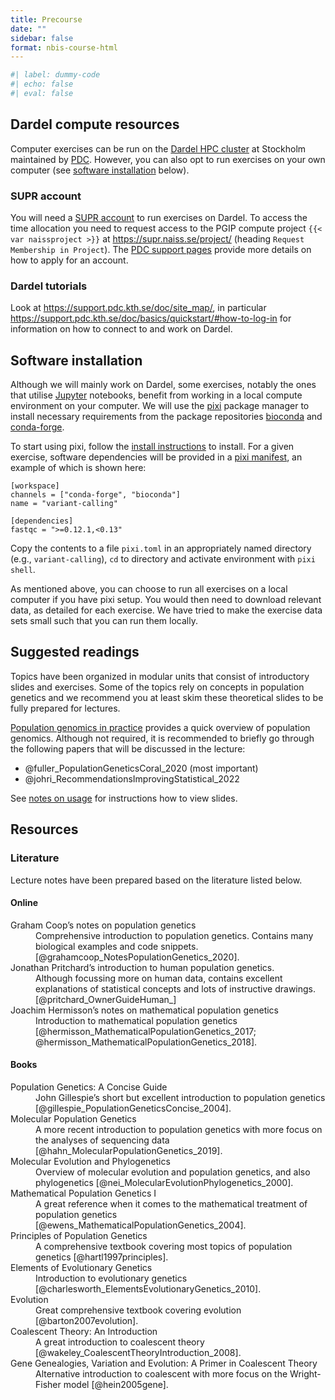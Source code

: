 ```yaml
---
title: Precourse
date: ""
sidebar: false
format: nbis-course-html
---
```


```r
#| label: dummy-code
#| echo: false
#| eval: false
```

## Dardel compute resources

<!-- markdownlint-disable MD013 -->

Computer exercises can be run on the [Dardel HPC
cluster](https://www.pdc.kth.se/hpc-services/computing-systems/dardel-hpc-system/dardel-1.1043529)
at Stockholm maintained by [PDC](https://www.pdc.kth.se/). However,
you can also opt to run exercises on your own computer (see [software
installation](#sec-software-installation) below).

<!-- markdownlint-enable MD013 -->

### SUPR account

<!-- markdownlint-disable MD013 -->

You will need a [SUPR account](https://supr.naiss.se/person/register/)
to run exercises on Dardel. To access the time allocation you need to
request access to the PGIP compute project `{{< var naissproject >}}`
at <https://supr.naiss.se/project/> (heading `Request Membership in
Project`). The [PDC support
pages](https://support.pdc.kth.se/doc/getting_access/get_access#apply-via-pdc-webpage)
provide more details on how to apply for an account.

<!-- markdownlint-enable MD013 -->

### Dardel tutorials

Look at <https://support.pdc.kth.se/doc/site_map/>, in particular
<https://support.pdc.kth.se/doc/basics/quickstart/#how-to-log-in> for
information on how to connect to and work on Dardel.

## Software installation{#sec-software-installation}

Although we will mainly work on Dardel, some exercises, notably the
ones that utilise [Jupyter](https://jupyter.org/) notebooks, benefit
from working in a local compute environment on your computer. We will
use the [pixi](https://pixi.sh/latest/) package manager to install
necessary requirements from the package repositories
[bioconda](https://bioconda.github.io/) and
[conda-forge](https://conda-forge.org/).

To start using pixi, follow the [install
instructions](https://pixi.sh/latest/installation/) to install. For a
given exercise, software dependencies will be provided in a [pixi
manifest](https://pixi.sh/latest/reference/pixi_manifest/#manifest-discovery),
an example of which is shown here:

```{lang="text" }
[workspace]
channels = ["conda-forge", "bioconda"]
name = "variant-calling"

[dependencies]
fastqc = ">=0.12.1,<0.13"
```

Copy the contents to a file `pixi.toml` in an appropriately named
directory (e.g., `variant-calling`), `cd` to directory and activate
environment with `pixi shell`.

As mentioned above, you can choose to run all exercises on a local
computer if you have pixi setup. You would then need to download
relevant data, as detailed for each exercise. We have tried to make
the exercise data sets small such that you can run them locally.

## Suggested readings

Topics have been organized in modular units that consist of
introductory slides and exercises. Some of the topics rely on concepts
in population genetics and we recommend you at least skim these
theoretical slides to be fully prepared for lectures.

[Population genomics in practice]({{< var pgip_material
>}}/slides/pgip) provides a quick overview of population genomics.
Although not required, it is recommended to briefly go through the
following papers that will be discussed in the lecture:

- @fuller_PopulationGeneticsCoral_2020 (most important)
- @johri_RecommendationsImprovingStatistical_2022

See [notes on usage]({{< var pgip_material
>}}/slides/index.html#a-note-on-usage) for instructions how to view
slides.

## Resources

### Literature

Lecture notes have been prepared based on the literature listed below.

#### Online

Graham Coop's notes on population genetics
: Comprehensive introduction to population genetics. Contains many
biological examples and code snippets.
[@grahamcoop_NotesPopulationGenetics_2020].

Jonathan Pritchard's introduction to human population genetics.
: Although focussing more on human data, contains excellent
  explanations of statistical concepts and lots of instructive
  drawings. [@pritchard_OwnerGuideHuman_]

Joachim Hermisson's notes on mathematical population genetics
: Introduction to mathematical population genetics [@hermisson_MathematicalPopulationGenetics_2017;
@hermisson_MathematicalPopulationGenetics_2018].

#### Books

Population Genetics: A Concise Guide
: John Gillespie's short but excellent introduction to population
  genetics [@gillespie_PopulationGeneticsConcise_2004].

Molecular Population Genetics
: A more recent introduction to population genetics with more focus on
  the analyses of sequencing data  [@hahn_MolecularPopulationGenetics_2019].

Molecular Evolution and Phylogenetics
: Overview of molecular evolution and population genetics, and also
  phylogenetics [@nei_MolecularEvolutionPhylogenetics_2000].

Mathematical Population Genetics I
: A great reference when it comes to the mathematical treatment of
  population genetics [@ewens_MathematicalPopulationGenetics_2004].

Principles of Population Genetics
: A comprehensive textbook covering most topics of population
  genetics [@hartl1997principles].

Elements of Evolutionary Genetics
: Introduction to evolutionary genetics [@charlesworth_ElementsEvolutionaryGenetics_2010].

Evolution
: Great comprehensive textbook covering evolution [@barton2007evolution].

Coalescent Theory: An Introduction
: A great introduction to coalescent theory [@wakeley_CoalescentTheoryIntroduction_2008].

Gene Genealogies, Variation and Evolution: A Primer in Coalescent Theory
: Alternative introduction to coalescent with more focus on the
  Wright-Fisher model [@hein2005gene].
